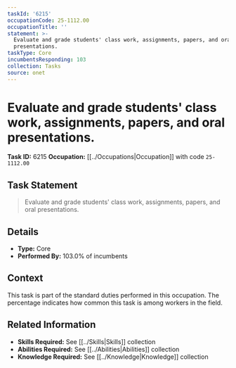 ```yaml
---
taskId: '6215'
occupationCode: 25-1112.00
occupationTitle: ''
statement: >-
  Evaluate and grade students' class work, assignments, papers, and oral
  presentations.
taskType: Core
incumbentsResponding: 103
collection: Tasks
source: onet
---
```

# Evaluate and grade students' class work, assignments, papers, and oral presentations.

**Task ID:** 6215
**Occupation:** [[../Occupations|Occupation]] with code `25-1112.00`

## Task Statement

> Evaluate and grade students' class work, assignments, papers, and oral presentations.

## Details

- **Type:** Core
- **Performed By:** 103.0% of incumbents

## Context

This task is part of the standard duties performed in this occupation. The percentage indicates how common this task is among workers in the field.

## Related Information

- **Skills Required:** See [[../Skills|Skills]] collection
- **Abilities Required:** See [[../Abilities|Abilities]] collection
- **Knowledge Required:** See [[../Knowledge|Knowledge]] collection
